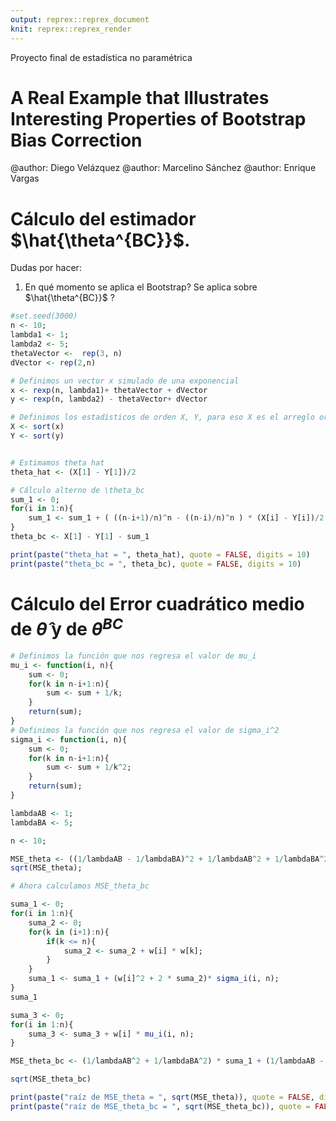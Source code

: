 ```yaml
---
output: reprex::reprex_document
knit: reprex::reprex_render
---
```


Proyecto final de estadística no paramétrica 

# A Real Example that Illustrates Interesting Properties of Bootstrap Bias Correction 

@author: Diego Velázquez
@author: Marcelino Sánchez 
@author: Enrique Vargas 

# Cálculo del estimador $\hat{\theta^{BC}}$. 

Dudas por hacer: 

1. En qué momento se aplica el Bootstrap? Se aplica sobre $\hat{\theta^{BC}}$ ? 

```r
#set.seed(3000)
n <- 10; 
lambda1 <- 1; 
lambda2 <- 5;  
thetaVector <-  rep(3, n)
dVector <- rep(2,n)

# Definimos un vector x simulado de una exponencial  
x <- rexp(n, lambda1)+ thetaVector + dVector 
y <- rexp(n, lambda2) - thetaVector+ dVector

# Definimos los estadísticos de orden X, Y, para eso X es el arreglo ordenado de x y Y es el arreglo ordenado de y 
X <- sort(x)
Y <- sort(y)


# Estimamos theta hat 
theta_hat <- (X[1] - Y[1])/2

# Cálculo alterno de \theta_bc 
sum_1 <- 0;
for(i in 1:n){
    sum_1 <- sum_1 + ( ((n-i+1)/n)^n - ((n-i)/n)^n ) * (X[i] - Y[i])/2
}
theta_bc <- X[1] - Y[1] - sum_1 

print(paste("theta_hat = ", theta_hat), quote = FALSE, digits = 10)
print(paste("theta_bc = ", theta_bc), quote = FALSE, digits = 10)

```

# Cálculo del Error cuadrático medio de $\hat{\theta}$ y de $\hat{\theta}^{BC}$

```r

# Definimos la función que nos regresa el valor de mu_i 
mu_i <- function(i, n){
    sum <- 0;
    for(k in n-i+1:n){
        sum <- sum + 1/k; 
    }
    return(sum); 
}
# Definimos la función que nos regresa el valor de sigma_i^2
sigma_i <- function(i, n){
    sum <- 0;
    for(k in n-i+1:n){
        sum <- sum + 1/k^2; 
    }
    return(sum); 
}

lambdaAB <- 1; 
lambdaBA <- 5;

n <- 10; 

MSE_theta <- ((1/lambdaAB - 1/lambdaBA)^2 + 1/lambdaAB^2 + 1/lambdaBA^2)/4*n^2; 
sqrt(MSE_theta); 

# Ahora calculamos MSE_theta_bc 

suma_1 <- 0; 
for(i in 1:n){
    suma_2 <- 0; 
    for(k in (i+1):n){
        if(k <= n){
            suma_2 <- suma_2 + w[i] * w[k]; 
        }
    }
    suma_1 <- suma_1 + (w[i]^2 + 2 * suma_2)* sigma_i(i, n); 
}
suma_1

suma_3 <- 0; 
for(i in 1:n){
    suma_3 <- suma_3 + w[i] * mu_i(i, n);
}

MSE_theta_bc <- (1/lambdaAB^2 + 1/lambdaBA^2) * suma_1 + (1/lambdaAB - 1/lambdaBA)^2 * suma_3^2;

sqrt(MSE_theta_bc)

print(paste("raíz de MSE_theta = ", sqrt(MSE_theta)), quote = FALSE, digits = 10)
print(paste("raíz de MSE_theta_bc = ", sqrt(MSE_theta_bc)), quote = FALSE, digits = 10)

```
